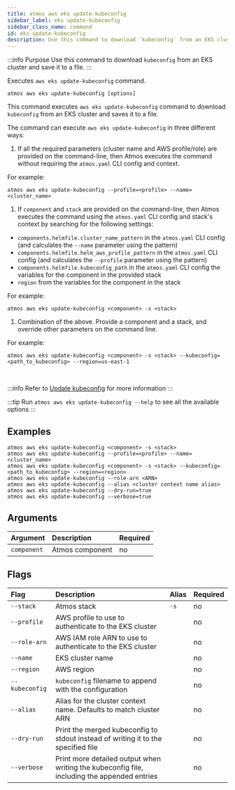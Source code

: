 ```yaml
---
title: atmos aws eks update-kubeconfig
sidebar_label: eks update-kubeconfig
sidebar_class_name: command
id: eks-update-kubeconfig
description: Use this command to download `kubeconfig` from an EKS cluster and saves it to a file.
---
```


:::info Purpose
Use this command to download `kubeconfig` from an EKS cluster and save it to a file.
:::

<Screengrab title="atmos aws eks-update-kubeconfig --help" slug="atmos-aws-eks-update-kubeconfig--help" />

Executes `aws eks update-kubeconfig` command.

```shell
atmos aws eks update-kubeconfig [options]
```

This command executes `aws eks update-kubeconfig` command to download `kubeconfig` from an EKS cluster and saves it to a file.

The command can execute `aws eks update-kubeconfig` in three different ways:

1. If all the required parameters (cluster name and AWS profile/role) are provided on the command-line, then Atmos executes the command without
   requiring the `atmos.yaml` CLI config and context.

For example:

  ```shell
  atmos aws eks update-kubeconfig --profile=<profile> --name=<cluster_name>
  ```

1. If `component` and `stack` are provided on the command-line, then Atmos executes the command using the `atmos.yaml` CLI config and stack's context
   by searching for the following settings:

- `components.helmfile.cluster_name_pattern` in the `atmos.yaml` CLI config (and calculates the `--name` parameter using the pattern)
- `components.helmfile.helm_aws_profile_pattern` in the `atmos.yaml` CLI config (and calculates the `--profile` parameter using the pattern)
- `components.helmfile.kubeconfig_path` in the `atmos.yaml` CLI config the variables for the component in the provided stack
- `region` from the variables for the component in the stack

For example:

  ```shell
  atmos aws eks update-kubeconfig <component> -s <stack>
  ```

1. Combination of the above. Provide a component and a stack, and override other parameters on the command line.

For example:

  ```shell
  atmos aws eks update-kubeconfig <component> -s <stack> --kubeconfig=<path_to_kubeconfig> --region=us-east-1
  ```

<br/>

:::info
Refer to [Update kubeconfig](https://docs.aws.amazon.com/cli/latest/reference/eks/update-kubeconfig.html) for more information
:::

:::tip
Run `atmos aws eks update-kubeconfig --help` to see all the available options
:::

## Examples

```shell
atmos aws eks update-kubeconfig <component> -s <stack>
atmos aws eks update-kubeconfig --profile=<profile> --name=<cluster_name>
atmos aws eks update-kubeconfig <component> -s <stack> --kubeconfig=<path_to_kubeconfig> --region=<region>
atmos aws eks update-kubeconfig --role-arn <ARN>
atmos aws eks update-kubeconfig --alias <cluster context name alias>
atmos aws eks update-kubeconfig --dry-run=true
atmos aws eks update-kubeconfig --verbose=true
```

## Arguments

| Argument    | Description     | Required |
|:------------|:----------------|:---------|
| `component` | Atmos component | no       |

## Flags

| Flag           | Description                                                                                 | Alias | Required |
|:---------------|:--------------------------------------------------------------------------------------------|:------|:---------|
| `--stack`      | Atmos stack                                                                                 | `-s`  | no       |
| `--profile`    | AWS profile to use to authenticate to the EKS cluster                                       |       | no       |
| `--role-arn`   | AWS IAM role ARN to use to authenticate to the EKS cluster                                  |       | no       |
| `--name`       | EKS cluster name                                                                            |       | no       |
| `--region`     | AWS region                                                                                  |       | no       |
| `--kubeconfig` | `kubeconfig` filename to append with the configuration                                      |       | no       |
| `--alias`      | Alias for the cluster context name. Defaults to match cluster ARN                           |       | no       |
| `--dry-run`    | Print the merged kubeconfig to stdout instead of writing it to the specified file           |       | no       |
| `--verbose`    | Print more detailed output when writing the kubeconfig file, including the appended entries |       | no       |
